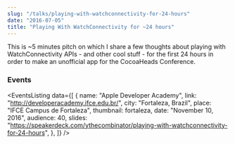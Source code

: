 ```yaml
---
slug: "/talks/playing-with-watchconnectivity-for-24-hours"
date: "2016-07-05"
title: "Playing With WatchConnectivity for ~24 hours"
---
```




This is ~5 minutes pitch on which I share a few thoughts about playing with WatchConnectivity APIs - and other cool stuff - for the first 24 hours in order to make an unofficial app for the CocoaHeads Conference.

### Events

<EventsListing
  data={[
    {
      name: "Apple Developer Academy",
      link: "http://developeracademy.ifce.edu.br/",
      city: "Fortaleza, Brazil",
      place: "IFCE Campus de Fortaleza",
      thumbnail: fortaleza,
      date: "November 10, 2016",
      audience: 40,
      slides:
        "https://speakerdeck.com/ythecombinator/playing-with-watchconnectivity-for-24-hours",
    },
  ]}
/>
